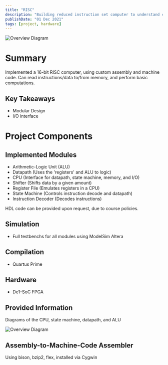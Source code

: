 ```yaml
---
title: "RISC"
description: "Building reduced instruction set computer to understand computation and logic"
publishDate: "01 Dec 2021"
tags: [project, hardware]
---
```


![Overview Diagram](/static/images/reduced-instruction-set-computer1.png)

# Summary

Implemented a 16-bit RISC computer, using custom assembly and machine code. Can read instructions/data to/from memory, and perform basic computations.

## Key Takeaways

- Modular Design
- I/O interface

# Project Components

## Implemented Modules

- Arithmetic-Logic Unit (ALU)
- Datapath (Uses the 'registers' and ALU to logic)
- CPU (Interface for datapath, state machine, memory, and I/O)
- Shifter (Shifts data by a given amount)
- Register File (Emulates registers in a CPU)
- State Machine (Controls instruction decode and datapath)
- Instruction Decoder (Decodes instructions)

HDL code can be provided upon request, due to course policies.

## Simulation

- Full testbenchs for all modules using ModelSim Altera

## Compilation

- Quartus Prime

## Hardware

- De1-SoC FPGA

## Provided Information

Diagrams of the CPU, state machine, datapath, and ALU

![Overview Diagram](/static/images/reduced-instruction-set-computer1.png)

## Assembly-to-Machine-Code Assembler

Using bison, bzip2, flex, installed via Cygwin
